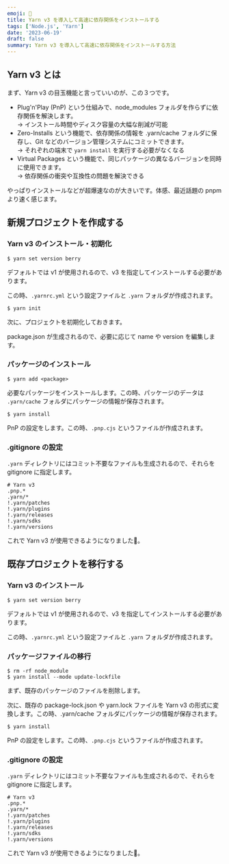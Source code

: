 ```yaml
---
emoji: 🍓
title: Yarn v3 を導入して高速に依存関係をインストールする
tags: ['Node.js', 'Yarn']
date: '2023-06-19'
draft: false
summary: Yarn v3 を導入して高速に依存関係をインストールする方法
---
```


## Yarn v3 とは

まず、Yarn v3 の目玉機能と言っていいのが、この３つです。

- Plug'n'Play (PnP) という仕組みで、node_modules フォルダを作らずに依存関係を解決します。  
  → インストール時間やディスク容量の大幅な削減が可能
- Zero-Installs という機能で、依存関係の情報を .yarn/cache フォルダに保存し、Git などのバージョン管理システムにコミットできます。  
  → それぞれの端末で `yarn install` を実行する必要がなくなる
- Virtual Packages という機能で、同じパッケージの異なるバージョンを同時に使用できます。  
  → 依存関係の衝突や互換性の問題を解決できる

やっぱりインストールなどが超爆速なのが大きいです。体感、最近話題の pnpm より速く感じます。

## 新規プロジェクトを作成する

### Yarn v3 のインストール・初期化

```
$ yarn set version berry
```

デフォルトでは v1 が使用されるので、v3 を指定してインストールする必要があります。

この時、`.yarnrc.yml` という設定ファイルと `.yarn` フォルダが作成されます。

```
$ yarn init
```

次に、プロジェクトを初期化しておきます。

package.json が生成されるので、必要に応じて name や version を編集します。

### パッケージのインストール

```
$ yarn add <package>
```

必要なパッケージをインストールします。この時、パッケージのデータは `.yarn/cache` フォルダにパッケージの情報が保存されます。

```
$ yarn install
```

PnP の設定をします。この時、`.pnp.cjs` というファイルが作成されます。

### .gitignore の設定

`.yarn` ディレクトリにはコミット不要なファイルも生成されるので、それらを gitignore に指定します。

```
# Yarn v3
.pnp.*
.yarn/*
!.yarn/patches
!.yarn/plugins
!.yarn/releases
!.yarn/sdks
!.yarn/versions
```

これで Yarn v3 が使用できるようになりました🎉。

## 既存プロジェクトを移行する

### Yarn v3 のインストール

```
$ yarn set version berry
```

デフォルトでは v1 が使用されるので、v3 を指定してインストールする必要があります。

この時、`.yarnrc.yml` という設定ファイルと `.yarn` フォルダが作成されます。

### パッケージファイルの移行

```
$ rm -rf node_module
$ yarn install --mode update-lockfile
```

まず、既存のパッケージのファイルを削除します。

次に、既存の package-lock.json や yarn.lock ファイルを Yarn v3 の形式に変換します。この時、.yarn/cache フォルダにパッケージの情報が保存されます。

```
$ yarn install
```

PnP の設定をします。この時、`.pnp.cjs` というファイルが作成されます。

### .gitignore の設定

`.yarn` ディレクトリにはコミット不要なファイルも生成されるので、それらを gitignore に指定します。

```
# Yarn v3
.pnp.*
.yarn/*
!.yarn/patches
!.yarn/plugins
!.yarn/releases
!.yarn/sdks
!.yarn/versions
```

これで Yarn v3 が使用できるようになりました🎉。
